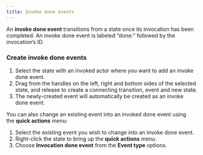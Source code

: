 ```yaml
---
title: Invoke done events
---
```


An **invoke done event** transitions from a state once its invocation has been completed. An invoke done event is labeled “done:” followed by the invocation’s ID.

<!-- TODO: Why you might use invoke done events with example -->

### Create invoke done events

1. Select the state with an invoked actor where you want to add an invoke done event.
2. Drag from the handles on the left, right and bottom sides of the selected state, and release to create a connecting transition, event and new state.
3. The newly-created event will automatically be created as an invoke done event.

You can also change an existing event into an invoked done event using the **quick actions** menu:

1. Select the existing event you wish to change into an invoke done event.
2. Right-click the state to bring up the **quick actions** menu.
3. Choose **Invocation done event** from the **Event type** options.
